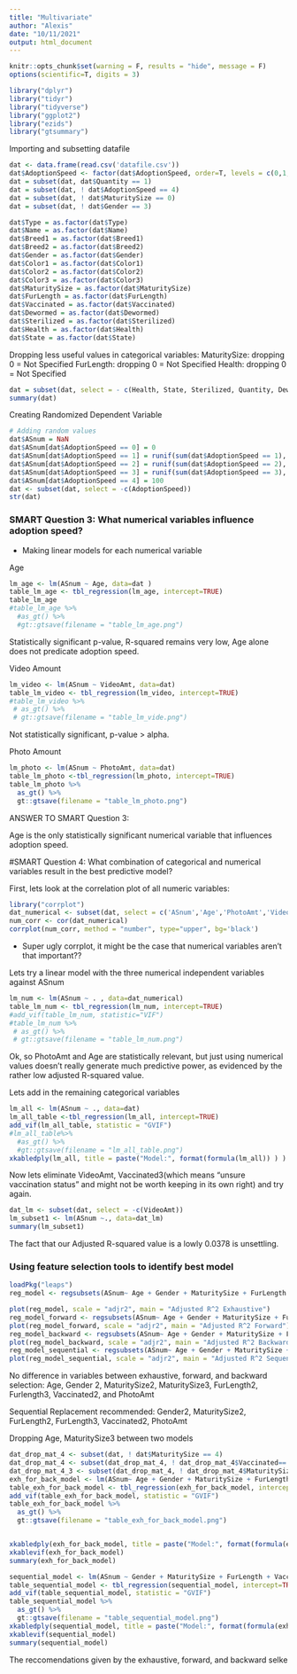```yaml
---
title: "Multivariate"
author: "Alexis"
date: "10/11/2021"
output: html_document
---
```


```r
knitr::opts_chunk$set(warning = F, results = "hide", message = F)
options(scientific=T, digits = 3) 
```

```r
library("dplyr")
library("tidyr")
library("tidyverse")
library("ggplot2")
library("ezids")
library("gtsummary")

```


Importing and subsetting datafile
```r
dat <- data.frame(read.csv('datafile.csv'))
dat$AdoptionSpeed <- factor(dat$AdoptionSpeed, order=T, levels = c(0,1,2,3,4))
dat = subset(dat, dat$Quantity == 1)
dat = subset(dat, ! dat$AdoptionSpeed == 4)
dat = subset(dat, ! dat$MaturitySize == 0)
dat = subset(dat, ! dat$Gender == 3)

dat$Type = as.factor(dat$Type)
dat$Name = as.factor(dat$Name)
dat$Breed1 = as.factor(dat$Breed1)
dat$Breed2 = as.factor(dat$Breed2)
dat$Gender = as.factor(dat$Gender)
dat$Color1 = as.factor(dat$Color1)
dat$Color2 = as.factor(dat$Color2)
dat$Color3 = as.factor(dat$Color3)
dat$MaturitySize = as.factor(dat$MaturitySize)
dat$FurLength = as.factor(dat$FurLength)
dat$Vaccinated = as.factor(dat$Vaccinated)
dat$Dewormed = as.factor(dat$Dewormed)
dat$Sterilized = as.factor(dat$Sterilized)
dat$Health = as.factor(dat$Health)
dat$State = as.factor(dat$State)
```

Dropping less useful values in categorical variables:
MaturitySize: dropping 0 = Not Specified
FurLength: dropping 0 = Not Specified
Health: dropping 0 = Not Specified

```r
dat = subset(dat, select = - c(Health, State, Sterilized, Quantity, Dewormed, Color1, Color2, Color3, Breed1, Breed2, Fee, RescuerID, Name, Description, PetID, Type))
summary(dat)
```

Creating Randomized Dependent Variable

```r
# Adding random values
dat$ASnum = NaN
dat$ASnum[dat$AdoptionSpeed == 0] = 0
dat$ASnum[dat$AdoptionSpeed == 1] = runif(sum(dat$AdoptionSpeed == 1), 1, 7)
dat$ASnum[dat$AdoptionSpeed == 2] = runif(sum(dat$AdoptionSpeed == 2), 8, 30)
dat$ASnum[dat$AdoptionSpeed == 3] = runif(sum(dat$AdoptionSpeed == 3), 31, 90)
dat$ASnum[dat$AdoptionSpeed == 4] = 100
dat <- subset(dat, select = -c(AdoptionSpeed))
str(dat)
```

### SMART Question 3: What numerical variables influence adoption speed?
- Making linear models for each numerical variable

Age


```r
lm_age <- lm(ASnum ~ Age, data=dat )
table_lm_age <- tbl_regression(lm_age, intercept=TRUE)
table_lm_age
#table_lm_age %>%
  #as_gt() %>%
  #gt::gtsave(filename = "table_lm_age.png")
```
Statistically significant p-value, R-squared remains very low, Age alone does not predicate adoption speed.

Video Amount
```r
lm_video <- lm(ASnum ~ VideoAmt, data=dat)
table_lm_video <- tbl_regression(lm_video, intercept=TRUE)
#table_lm_video %>%
 # as_gt() %>%
 # gt::gtsave(filename = "table_lm_vide.png")
```
Not statistically significant, p-value > alpha. 

Photo Amount
```r
lm_photo <- lm(ASnum ~ PhotoAmt, data=dat)
table_lm_photo <-tbl_regression(lm_photo, intercept=TRUE)
table_lm_photo %>%
  as_gt() %>%
  gt::gtsave(filename = "table_lm_photo.png")
```

ANSWER TO SMART Question 3: 

Age is the only statistically significant numerical variable that influences adoption speed.  

#SMART Question 4:
What combination of categorical and numerical variables result in the best predictive model?

First, lets look at the correlation plot of all numeric variables:

```r
library("corrplot")
dat_numerical <- subset(dat, select = c('ASnum','Age','PhotoAmt','VideoAmt'))
num_corr <- cor(dat_numerical)
corrplot(num_corr, method = "number", type="upper", bg='black')

```

- Super ugly corrplot, it might be the case that numerical variables aren't that important??

Lets try a linear model with the three numerical independent variables against ASnum

```r
lm_num <- lm(ASnum ~ . , data=dat_numerical)
table_lm_num <- tbl_regression(lm_num, intercept=TRUE)
#add_vif(table_lm_num, statistic="VIF")
#table_lm_num %>%
 # as_gt() %>%
 # gt::gtsave(filename = "table_lm_num.png")
```
Ok, so PhotoAmt and Age are statistically relevant, but just using numerical values doesn't really generate much predictive power, as evidenced by the rather low adjusted R-squared value.

Lets add in the remaining categorical variables
```r
lm_all <- lm(ASnum ~ ., data=dat)
lm_all_table <-tbl_regression(lm_all, intercept=TRUE)
add_vif(lm_all_table, statistic = "GVIF")
#lm_all_table%>%
  #as_gt() %>%
  #gt::gtsave(filename = "lm_all_table.png")
xkabledply(lm_all, title = paste("Model:", format(formula(lm_all)) ) )
```

Now lets eliminate VideoAmt, Vaccinated3(which means "unsure vaccination status" and might not be worth keeping in its own right) and try again.
```r
dat_lm <- subset(dat, select = -c(VideoAmt))
lm_subset1 <- lm(ASnum ~., data=dat_lm)
summary(lm_subset1)
```
The fact that our Adjusted R-squared value is a lowly 0.0378 is unsettling. 

### Using feature selection tools to identify best model
```r
loadPkg("leaps")
reg_model <- regsubsets(ASnum~ Age + Gender + MaturitySize + FurLength + Vaccinated + VideoAmt + PhotoAmt, data = dat, nbest = 2, method = 'exhaustive')
```



```r
plot(reg_model, scale = "adjr2", main = "Adjusted R^2 Exhaustive")
reg_model_forward <- regsubsets(ASnum~ Age + Gender + MaturitySize + FurLength + Vaccinated + VideoAmt + PhotoAmt, data = dat, nbest = 2, method = 'forward')
plot(reg_model_forward, scale = "adjr2", main = "Adjusted R^2 Forward")
reg_model_backward <- regsubsets(ASnum~ Age + Gender + MaturitySize + FurLength + Vaccinated + VideoAmt + PhotoAmt, data = dat, nbest = 2, method = 'backward')
plot(reg_model_backward, scale = "adjr2", main = "Adjusted R^2 Backward")
reg_model_sequential <- regsubsets(ASnum~ Age + Gender + MaturitySize + FurLength + Vaccinated + VideoAmt + PhotoAmt, data = dat, nbest = 2, method = 'seqrep')
plot(reg_model_sequential, scale = "adjr2", main = "Adjusted R^2 Sequential Replacement")
```
No difference in variables between exhaustive, forward, and backward selection:
Age, Gender 2, MaturitySize2, MaturitySize3, FurLength2, Furlength3, Vaccinated2, and PhotoAmt

Sequential Replacement recommended:
Gender2, MaturitySize2, FurLength2, FurLength3, Vaccinated2, PhotoAmt

Dropping Age, MaturitySize3 between two models


```r
dat_drop_mat_4 <- subset(dat, ! dat$MaturitySize == 4)
dat_drop_mat_4 <- subset(dat_drop_mat_4, ! dat_drop_mat_4$Vaccinated== 3 )
dat_drop_mat_4_3 <- subset(dat_drop_mat_4, ! dat_drop_mat_4$MaturitySize == 3)
exh_for_back_model <- lm(ASnum~ Age + Gender + MaturitySize + FurLength + Vaccinated + PhotoAmt, data=dat_drop_mat_4)
table_exh_for_back_model <- tbl_regression(exh_for_back_model, intercept=TRUE)
add_vif(table_exh_for_back_model, statistic = "GVIF")
table_exh_for_back_model %>%
  as_gt() %>%
  gt::gtsave(filename = "table_exh_for_back_model.png")


xkabledply(exh_for_back_model, title = paste("Model:", format(formula(exh_for_back_model)) ) )
xkablevif(exh_for_back_model)
summary(exh_for_back_model)
```



```r
sequential_model <- lm(ASnum ~ Gender + MaturitySize + FurLength + Vaccinated + PhotoAmt, data=dat_drop_mat_4_3)
table_sequential_model <- tbl_regression(sequential_model, intercept=TRUE)
add_vif(table_sequential_model, statistic = "GVIF")
table_sequential_model %>%
  as_gt() %>%
  gt::gtsave(filename = "table_sequential_model.png")
xkabledply(sequential_model, title = paste("Model:", format(formula(exh_for_back_model)) ) )
xkablevif(sequential_model)
summary(sequential_model)
```


The reccomendations given by the exhaustive, forward, and backward selke